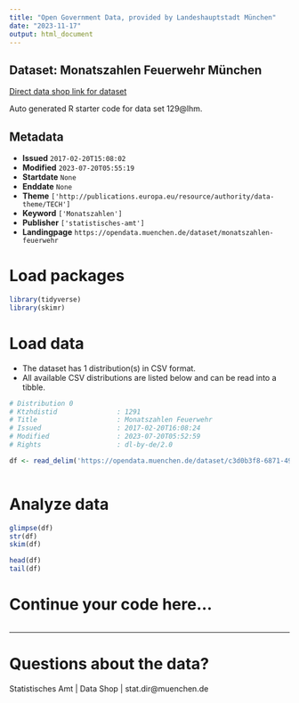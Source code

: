 ```yaml
---
title: "Open Government Data, provided by Landeshauptstadt München"
date: "2023-11-17"
output: html_document
---
```


## Dataset: Monatszahlen Feuerwehr München

[Direct data shop link for dataset](https://opendata.muenchen.de/dataset/monatszahlen-feuerwehr)

Auto generated R starter code for data set 129@lhm.

## Metadata

- **Issued** `2017-02-20T15:08:02`
- **Modified** `2023-07-20T05:55:19`
- **Startdate** `None`
- **Enddate** `None`
- **Theme** `['http://publications.europa.eu/resource/authority/data-theme/TECH']`
- **Keyword** `['Monatszahlen']`
- **Publisher** `['statistisches-amt']`
- **Landingpage** `https://opendata.muenchen.de/dataset/monatszahlen-feuerwehr`


# Load packages

```r

library(tidyverse)
library(skimr)

```

# Load data

-   The dataset has 1 distribution(s) in CSV format.
-   All available CSV distributions are listed below and can be read into a tibble.

```r

# Distribution 0
# Ktzhdistid               : 1291
# Title                    : Monatszahlen Feuerwehr
# Issued                   : 2017-02-20T16:08:24
# Modified                 : 2023-07-20T05:52:59
# Rights                   : dl-by-de/2.0

df <- read_delim('https://opendata.muenchen.de/dataset/c3d0b3f8-6871-49c4-a545-624742eaded9/resource/24a8beff-a835-4390-9111-19f189b1d501/download/monatszahlen2307_feuerwehr-muenchen_10_07_23_nosum.csv')



```

# Analyze data

```r

glimpse(df)
str(df)
skim(df)

head(df)
tail(df)

```

# Continue your code here...

```r

```

------------------------------------------------------------------------

# Questions about the data?

Statistisches Amt | Data Shop | stat.dir@muenchen.de
